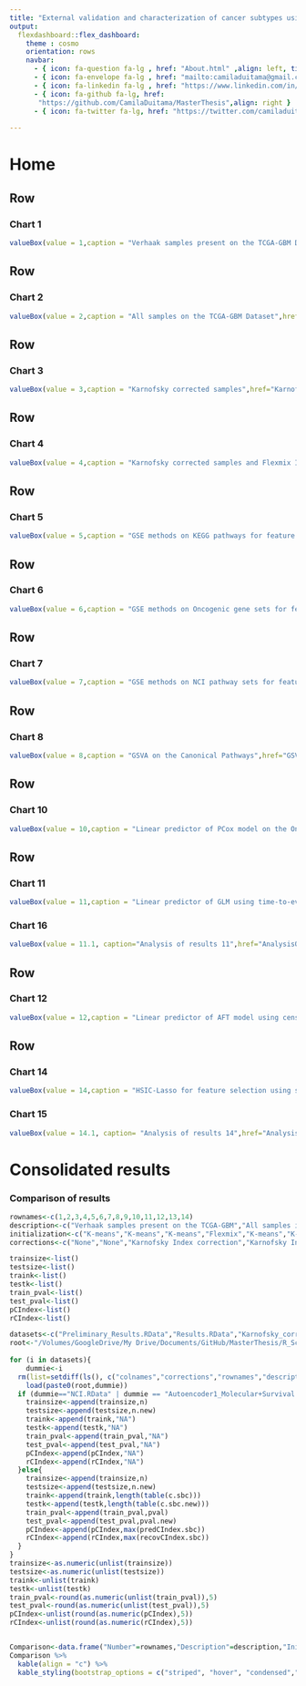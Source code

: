```yaml
---
title: "External validation and characterization of cancer subtypes using SBC"
output: 
  flexdashboard::flex_dashboard:
    theme : cosmo
    orientation: rows
    navbar:
      - { icon: fa-question fa-lg , href: "About.html" ,align: left, title: "About"}
      - { icon: fa-envelope fa-lg , href: "mailto:camiladuitama@gmail.com" ,align: right}
      - { icon: fa-linkedin fa-lg , href: "https://www.linkedin.com/in/camiladuitama/" ,align: right}
      - { icon: fa-github fa-lg, href:
       "https://github.com/CamilaDuitama/MasterThesis",align: right }
      - { icon: fa-twitter fa-lg, href: "https://twitter.com/camiladuitama1",align: right }
      
---
```

Home {data-icon="fa-home"}
=====================================     

Row
-------------------------------------
    
### Chart 1
    
```r
valueBox(value = 1,caption = "Verhaak samples present on the TCGA-GBM Dataset",href="Preliminary_Results.html", color="#85C1E9")
```
 
Row
------------------------------------- 
### Chart 2
    
```r
valueBox(value = 2,caption = "All samples on the TCGA-GBM Dataset",href="Results.html",color = "#85C1E9")
``` 


Row
-------------------------------------    
### Chart 3
    
```r
valueBox(value = 3,caption = "Karnofsky corrected samples",href="Karnofsky_corrected_results.html",color= "#85C1E9")
```

Row
-------------------------------------

### Chart 4

```r
valueBox(value = 4,caption = "Karnofsky corrected samples and Flexmix Intialization",href="Karnofsky_correction+Flexmix_initialization.html", color = "#3498DB")
```

Row
-------------------------------------    
### Chart 5

    
```r
valueBox(value = 5,caption = "GSE methods on KEGG pathways for feature selection",href="GSVA-KEGG.html",color= "#2E86C1")
```

Row
-------------------------------------    
### Chart 6

```r
valueBox(value = 6,caption = "GSE methods on Oncogenic gene sets for feature selection",href="GSVA-Oncogenic_Signature.html",color= "#2E86C1")
```

Row
-------------------------------------
### Chart 7
    
```r
valueBox(value = 7,caption = "GSE methods on NCI pathway sets for feature selection",href="NCI.html",color= "#2E86C1")
```

Row
-------------------------------------
### Chart 8

```r
valueBox(value = 8,caption = "GSVA on the Canonical Pathways",href="GSVA.html",color= "#2E86C1")
```

Row
-------------------------------------
    
### Chart 10
    
```r
valueBox(value = 10,caption = "Linear predictor of PCox model on the Oncogenic gene sets",href="OncogenicGeneSets+Pcox.html", color= "#21618C")
```
    
Row
-------------------------------------    
### Chart 11

```r
valueBox(value = 11,caption = "Linear predictor of GLM using time-to-event data on the Oncogenic gene sets",href="OncogenicGeneSets+PAFT.html", color= "#21618C")
```

### Chart 16

```r
valueBox(value = 11.1, caption="Analysis of results 11",href="AnalysisOfResults.html", color= "#FA8072")
```


Row
-------------------------------------
### Chart 12
    
```r
valueBox(value = 12,caption = "Linear predictor of AFT model using censoring data and time-to-event data, on the Oncogenic gene sets",href="OncogenicGeneSets+PAFT+CensoringData.html", color= "#21618C")
```
    
Row
-------------------------------------   

### Chart 14

```r
valueBox(value = 14,caption = "HSIC-Lasso for feature selection using survival data (Regression)",href="HSIC-Lasso-Regression.html", color= "#1B4F72")
```

### Chart 15

```r
valueBox(value = 14.1, caption= "Analysis of results 14",href="AnalysisOfResults1.html", color= "#CD5C5C")
```



Consolidated results {data-icon="fa-table"}
=====================================     

### Comparison of results
    
```r

rownames<-c(1,2,3,4,5,6,7,8,9,10,11,12,13,14)
description<-c("Verhaak samples present on the TCGA-GBM","All samples in the TCGA-GBM","Karnofsky corrected samples","Karnofsky corrected samples and Flexmix Intialization","GSE methods on KEGG pathways as feature selection","GSE methods on Oncogenic gene sets as feature selection","GSE methods on NCI pathway sets as feature selection","GSVA on the Canonical Pathways","Latent layer of a simple autoencoder with molecular and survival data  as input for the SBC","Linear predictor of PCox model on the Oncogenic gene sets","Linear predictor of GLM using time-to-event data only on the Oncogenic gene sets","Linear predictor of AFT model using censoring data and time-to-event data, on the Oncogenic gene sets","HSIC-Lasso for feature selection using the Verhaak Labels (Classification)","HSIC-Lasso for feature selection using survival data (Regression)")
initialization<-c("K-means","K-means","K-means","Flexmix","K-means","K-means","K-means","K-means","K-means","K-means","K-means","K-means","K-means","K-means")
corrections<-c("None","None","Karnofsky Index correction","Karnofsky Index correction","Karnofsky Index correction","Karnofsky Index correction","Karnofsky Index correction","Karnofsky Index correction","Karnofsky Index correction","Karnofsky Index correction","Karnofsky Index correction","Karnofsky Index correction","Karnofsky Index correction","Karnofsky Index correction")

trainsize<-list()
testsize<-list()
traink<-list()
testk<-list()
train_pval<-list()
test_pval<-list()
pCIndex<-list()
rCIndex<-list()

datasets<-c("Preliminary_Results.RData","Results.RData","Karnofsky_corrected_results.RData","Karnofsky_correction+Flexmix_initialization.RData","GSVA-KEGG.RData","GSVA-Oncogenic_Signature.RData","NCI.RData","GSVA.RData","Autoencoder1_Molecular+Survival.RData","OncogenicGeneSets+Pcox.RData","OncogenicGeneSets+PAFT.RData","OncogenicGeneSets+PAFT+CensoringData.RData","HSIC-Lasso-Regression.RData","HSIC-Lasso-Classification.RData")
root<-"/Volumes/GoogleDrive/My Drive/Documents/GitHub/MasterThesis/R_Scripts_First_Results/"
    
for (i in datasets){
    dummie<-i
  rm(list=setdiff(ls(), c("colnames","corrections","rownames","description","initialization","trainsize","testsize","traink","testk","train_pval","test_pval","pCIndex","rCIndex","datasets","root","dummie")))
    load(paste0(root,dummie))
  if (dummie=="NCI.RData" | dummie == "Autoencoder1_Molecular+Survival.RData"| dummie == "OncogenicGeneSets+PAFT+CensoringData.RData"){
    trainsize<-append(trainsize,n)
    testsize<-append(testsize,n.new)
    traink<-append(traink,"NA")
    testk<-append(testk,"NA")
    train_pval<-append(train_pval,"NA")
    test_pval<-append(test_pval,"NA")
    pCIndex<-append(pCIndex,"NA")
    rCIndex<-append(rCIndex,"NA")
  }else{
    trainsize<-append(trainsize,n)
    testsize<-append(testsize,n.new)
    traink<-append(traink,length(table(c.sbc)))
    testk<-append(testk,length(table(c.sbc.new)))
    train_pval<-append(train_pval,pval)
    test_pval<-append(test_pval,pval.new)
    pCIndex<-append(pCIndex,max(predCIndex.sbc))
    rCIndex<-append(rCIndex,max(recovCIndex.sbc))
  }
}
trainsize<-as.numeric(unlist(trainsize))
testsize<-as.numeric(unlist(testsize))
traink<-unlist(traink)
testk<-unlist(testk)
train_pval<-round(as.numeric(unlist(train_pval)),5)
test_pval<-round(as.numeric(unlist(test_pval)),5)
pCIndex<-unlist(round(as.numeric(pCIndex),5))
rCIndex<-unlist(round(as.numeric(rCIndex),5))


Comparison<-data.frame("Number"=rownames,"Description"=description,"Initialization method"=initialization,"Correction"=corrections,"Training size"=trainsize,"Test size"=testsize,"K of training"= traink,"K of testing" = testk,"P-value of KMC in training"=train_pval,"P-value of KMC in testing"=test_pval,"Predictive C-Index"=pCIndex,"Recovery C-Index"=rCIndex,stringsAsFactors = FALSE)
Comparison %>%
  kable(align = "c") %>%
  kable_styling(bootstrap_options = c("striped", "hover", "condensed","responsive"),full_width = T, position = "center")
 
```


